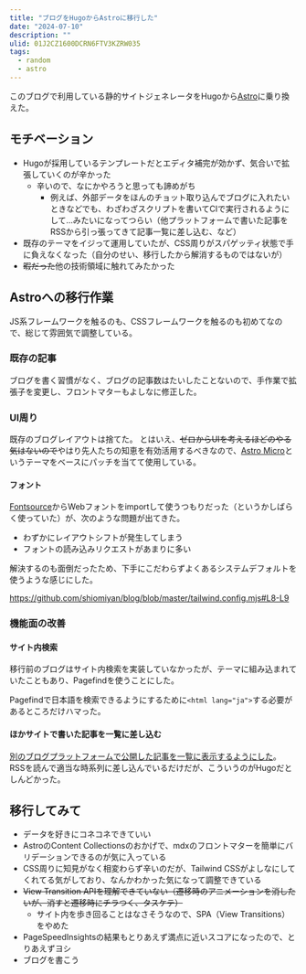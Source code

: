 ```yaml
---
title: "ブログをHugoからAstroに移行した"
date: "2024-07-10"
description: ""
ulid: 01J2CZ1600DCRN6FTV3KZRW035
tags:
  - random
  - astro
---
```


このブログで利用している静的サイトジェネレータをHugoから[Astro](https://astro.build/)に乗り換えた。

## モチベーション

- Hugoが採用しているテンプレートだとエディタ補完が効かず、気合いで拡張していくのが辛かった
  - 辛いので、なにかやろうと思っても諦めがち
    - 例えば、外部データをほんのチョット取り込んでブログに入れたいときなどでも、わざわざスクリプトを書いてCIで実行されるようにして...みたいになってつらい（他プラットフォームで書いた記事をRSSから引っ張ってきて記事一覧に差し込む、など）
- 既存のテーマをイジって運用していたが、CSS周りがスパゲッティ状態で手に負えなくなった（自分のせい、移行したから解消するものではないが）
- ~~暇だった~~他の技術領域に触れてみたかった

## Astroへの移行作業

JS系フレームワークを触るのも、CSSフレームワークを触るのも初めてなので、総じて雰囲気で調整している。

### 既存の記事

ブログを書く習慣がなく、ブログの記事数はたいしたことないので、手作業で拡張子を変更し、フロントマターもよしなに修正した。

### UI周り

既存のブログレイアウトは捨てた。
とはいえ、~~ゼロからUIを考えるほどのやる気はないので~~やはり先人たちの知恵を有効活用するべきなので、[Astro Micro](https://astro.build/themes/details/astro-micro/)というテーマをベースにパッチを当てて使用している。  

#### フォント

[Fontsource](https://fontsource.org/)からWebフォントをimportして使うつもりだった（というかしばらく使っていた）が、次のような問題が出てきた。

- わずかにレイアウトシフトが発生してしまう
- フォントの読み込みリクエストがあまりに多い

解決するのも面倒だったため、下手にこだわらずよくあるシステムデフォルトを使うような感じにした。

https://github.com/shiomiyan/blog/blob/master/tailwind.config.mjs#L8-L9

### 機能面の改善

#### サイト内検索

移行前のブログはサイト内検索を実装していなかったが、テーマに組み込まれていたこともあり、Pagefindを使うことにした。

Pagefindで日本語を検索できるようにするために`<html lang="ja">`する必要があるところだけハマった。

#### ほかサイトで書いた記事を一覧に差し込む

[別のブログプラットフォームで公開した記事を一覧に表示するようにした](https://github.com/shiomiyan/blog/commit/7471d44b2de73cf437ca0c51b97a2ab78ad3808b)。  
RSSを読んで適当な時系列に差し込んでいるだけだが、こういうのがHugoだとしんどかった。

## 移行してみて

- データを好きにコネコネできていい
- AstroのContent Collectionsのおかげで、mdxのフロントマターを簡単にバリデーションできるのが気に入っている
- CSS周りに知見がなく相変わらず辛いのだが、Tailwind CSSがよしなにしてくれてる気がしており、なんかわかった気になって調整できている
- ~~View Transition APIを理解できていない（遷移時のアニメーションを消したいが、消すと遷移時にチラつく、タスケテ）~~
  - サイト内を歩き回ることはなさそうなので、SPA（View Transitions）をやめた
- PageSpeedInsightsの結果もとりあえず満点に近いスコアになったので、とりあえずヨシ
- ブログを書こう
